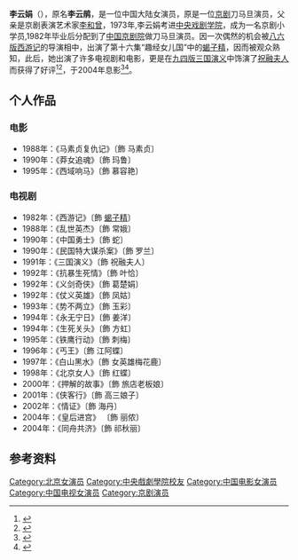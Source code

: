 {{blpsources|time=2020-12-01}}
{{藝人
|姓名 = 李云娟
|類型 = 女演员
|圖片=
|圖片尺寸 = 
|圖片簡介 =
|原名 = 李云鹃
|國籍 = {{PRC}}
|民族 = [[汉族|汉族]]
|籍貫 =  [[北京|北京]]
|出生日期 = {{birth date and age|1958|1|1}}
|出生地點 = {{CHN}}[[北京市|北京市]]
|逝世日期 = 
|逝世地點 = 
|語言 = [[普通話|普通話]]
|配偶 = 
|兒女 = 
|父母 = [[李和曾|李和曾]]（父）、李忆兰（母）
|教育程度 = [[中央戏剧学院|中央戏剧学院]]
|出道作 = [[西游记|西游记]]
|出道日期 = 1982年
|代表作 =  [[西游记_(1986年电视剧)|八六版西游记]]
|活躍年代 = 1980年代至2000年代
|經紀公司 = 
|網站 = 
}}

'''李云娟'''（{{bd|1958年|1月1日||catIdx=L}}），原名'''李云鹃'''，是一位中国大陆女演员，原是一位[[京剧|京剧]]刀马旦演员，父亲是京剧表演艺术家[[李和曾|李和曾]]，1973年,李云娟考进[[中央戏剧学院|中央戏剧学院]]，成为一名京剧小学员,1982年毕业后分配到了[[中国京剧院|中国京剧院]]做刀马旦演员。因一次偶然的机会被[[西游记_(1986年电视剧)|八六版西游记]]的导演相中，出演了第十六集“趣经女儿国”中的[[蝎子精|蝎子精]]，因而被观众熟知，此后，她出演了许多电视剧和电影，更是在[[三国演义_(电视剧)|九四版三国演义]]中饰演了[[祝融夫人|祝融夫人]]而获得了好评<ref>{{cite news | title=李云娟 YunJuan Li | url=http://bbs.tianya.cn/post-filmtv-173421-1.shtml | publisher=虹霓美人李云鹃 | date=2006-10-07 | accessdate=2014-01-17 | archive-date=2019-09-25 | archive-url=https://web.archive.org/web/20190925122848/http://bbs.tianya.cn/post-filmtv-173421-1.shtml | dead-url=no }}</ref><ref>{{cite news | title=影坛“女杰”李云娟——影视演员李云娟素描 | url=http://www.cnki.com.cn/Article/CJFDTotal-DYPJ199304017.htm | publisher=知网空间 | date=1993 | accessdate=2014-01-17 | archive-date=2019-01-14 | archive-url=https://web.archive.org/web/20190114160727/http://www.cnki.com.cn/Article/CJFDTotal-DYPJ199304017.htm | dead-url=no }}</ref>，于2004年息影<ref>{{cite news | title=李云娟作品 | url=http://www.tudou.com/albumtop/person/m84106-c0-p1.html | publisher=[[土豆网|土豆网]]视频 | date=2013-12-18 | accessdate=2013-12-18 | archive-date=2016-03-08 | archive-url=https://web.archive.org/web/20160308102457/http://www.tudou.com/albumtop/person/m84106-c0-p1.html | dead-url=no }}</ref><ref>{{cite news | title=李云娟 YunJuan Li | url=http://people.mtime.com/1176951/ | publisher=时光网 | date=2013-12-18 | accessdate=2013-12-18 | archive-date=2019-10-08 | archive-url=https://web.archive.org/web/20191008055809/http://people.mtime.com/1176951/ | dead-url=no }}</ref>。

== 个人作品 ==
===电影===
*1988年：《马素贞复仇记》〔飾 马素贞〕
*1990年：《莽女追魂》〔飾 玛鲁〕
*1995年：《西域响马》〔飾 慕容艳〕

===电视剧===
*1982年：《西游记》〔飾 [[蝎子精|蝎子精]]〕
*1988年：《乱世英杰》〔飾 常娥〕
*1990年：《中国勇士》〔飾 蛇〕
*1990年：《民国特大谋杀案》〔飾 罗兰〕
*1991年：《三国演义》〔飾 祝融夫人〕
*1992年：《抗暴生死情》〔飾 叶恰〕
*1992年：《义剑奇侠》〔飾 葛楚娟〕
*1992年：《仗义英雄》〔飾 凤姑〕
*1993年：《势不两立》〔飾 玉彩〕
*1994年：《永无宁日》〔飾 姜洋〕
*1994年：《生死关头》〔飾 方虹〕
*1995年：《铁鹰行动》〔飾 刺梅〕
*1996年：《丐王》〔飾 江阿蝶〕
*1997年：《白山黑水》〔飾 女英雄梅花鹿〕
*1998年：《北京女人》〔飾 红蝶〕
*2000年：《押解的故事》〔飾 旅店老板娘〕
*2001年：《侠客行》〔飾 高三娘子〕
*2002年：《情证》〔飾 海丹〕
*2004年：《皇后进宫》 〔飾 丽侬〕
*2004年：《同舟共济》〔飾 祁秋丽〕

== 参考资料 ==
{{reflist}}

{{DEFAULTSORT:Li yunjuan}}
[[Category:北京女演员|Category:北京女演员]]
[[Category:中央戲劇學院校友|Category:中央戲劇學院校友]]
[[Category:中国电影女演员|Category:中国电影女演员]]
[[Category:中国电视女演员|Category:中国电视女演员]]
[[Category:京剧演员|Category:京剧演员]]